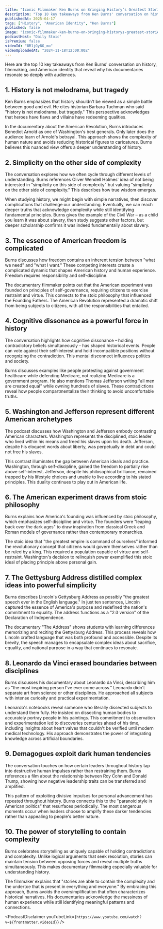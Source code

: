 ```yaml
---
title: "Iconic Filmmaker Ken Burns on Bringing History’s Greatest Stories Back to Life"
description: "Top 10 key takeaways from Ken Burns' conversation on history, filmmaking, and American identity that reveal why his documentaries resonate so deeply with audiences."
publishedAt: 2025-04-17
tags: ["History", "American Identity", "Ken Burns"]
published: false
image: "iconic-filmmaker-ken-burns-on-bringing-historys-greatest-stories-back-to-life.jpg"
podcastHost: "Daily Stoic"
isPremium: false
videoId: "8R1jQy8O_mo"
videoUploadedAt: "2024-11-18T12:00:00Z"
---
```



<PodcastSummaryPageLayout frontmatter={frontmatter}>
Here are the top 10 key takeaways from Ken Burns' conversation on history, filmmaking, and American identity that reveal why his documentaries resonate so deeply with audiences.

## 1. History is not melodrama, but tragedy

Ken Burns emphasizes that history shouldn't be viewed as a simple battle between good and evil. He cites historian Barbara Tuchman who said "history is not melodrama, but tragedy." This perspective acknowledges that heroes have flaws and villains have redeeming qualities.

In the documentary about the American Revolution, Burns introduces Benedict Arnold as one of Washington's best generals. Only later does the audience learn of Arnold's betrayal. This approach shows the complexity of human nature and avoids reducing historical figures to caricatures. Burns believes this nuanced view offers a deeper understanding of history.

## 2. Simplicity on the other side of complexity

The conversation explores how we often cycle through different levels of understanding. Burns references Oliver Wendell Holmes' idea of not being interested in "simplicity on this side of complexity" but valuing "simplicity on the other side of complexity." This describes how true wisdom emerges.

When studying history, we might begin with simple narratives, then discover complications that challenge our understanding. Eventually, we can reach deeper truths that acknowledge complexity while still identifying fundamental principles. Burns gives the example of the Civil War – as a child you learn it was about slavery, then study suggests other factors, but deeper scholarship confirms it was indeed fundamentally about slavery.

## 3. The essence of American freedom is complicated

Burns discusses how freedom contains an inherent tension between "what we need" and "what I want." These competing interests create a complicated dynamic that shapes American history and human experience. Freedom requires responsibility and self-discipline.

The documentary filmmaker points out that the American experiment was founded on principles of self-governance, requiring citizens to exercise restraint and virtue. This connects to the stoic philosophy that influenced the Founding Fathers. The American Revolution represented a dramatic shift from being subjects to citizens, with all the responsibilities that entailed.

## 4. Cognitive dissonance as a powerful force in history

The conversation highlights how cognitive dissonance – holding contradictory beliefs simultaneously – has shaped historical events. People can vote against their self-interest and hold incompatible positions without recognizing the contradiction. This mental disconnect influences politics and society.

Burns discusses examples like people protesting against government healthcare while defending Medicare, not realizing Medicare is a government program. He also mentions Thomas Jefferson writing "all men are created equal" while owning hundreds of slaves. These contradictions reveal how people compartmentalize their thinking to avoid uncomfortable truths.

## 5. Washington and Jefferson represent different American archetypes

The podcast discusses how Washington and Jefferson embody contrasting American characters. Washington represents the disciplined, stoic leader who lived within his means and freed his slaves upon his death. Jefferson, despite his eloquent words about liberty, was perpetually in debt and could not free his slaves.

This contrast illuminates the gap between American ideals and practice. Washington, through self-discipline, gained the freedom to partially rise above self-interest. Jefferson, despite his philosophical brilliance, remained trapped by his lifestyle choices and unable to live according to his stated principles. This duality continues to play out in American life.

## 6. The American experiment draws from stoic philosophy

Burns explains how America's founding was influenced by stoic philosophy, which emphasizes self-discipline and virtue. The founders were "leaping back over the dark ages" to draw inspiration from classical Greek and Roman models of governance rather than contemporary monarchies.

The stoic idea that "the greatest empire is command of ourselves" informed the revolutionary concept that citizens would govern themselves rather than be ruled by a king. This required a population capable of virtue and self-restraint. Washington's decision to relinquish power exemplified this stoic ideal of placing principle above personal gain.

## 7. The Gettysburg Address distilled complex ideas into powerful simplicity

Burns describes Lincoln's Gettysburg Address as possibly "the greatest speech ever in the English language." In just ten sentences, Lincoln captured the essence of America's purpose and redefined the nation's commitment to equality. The address functions as a "2.0 version" of the Declaration of Independence.

The documentary "The Address" shows students with learning differences memorizing and reciting the Gettysburg Address. This process reveals how Lincoln crafted language that was both profound and accessible. Despite its brevity, the speech manages to encapsulate complex ideas about sacrifice, equality, and national purpose in a way that continues to resonate.

## 8. Leonardo da Vinci erased boundaries between disciplines

Burns discusses his documentary about Leonardo da Vinci, describing him as "the most inspiring person I've ever come across." Leonardo didn't separate art from science or other disciplines. He approached all subjects with intense curiosity and practical experimentation.

Leonardo's notebooks reveal someone who literally dissected subjects to understand them fully. He insisted on dissecting human bodies to accurately portray people in his paintings. This commitment to observation and experimentation led to discoveries centuries ahead of his time, including insights about heart valves that couldn't be verified until modern medical technology. His approach demonstrates the power of integrating knowledge across artificial boundaries.

## 9. Demagogues exploit dark human tendencies

The conversation touches on how certain leaders throughout history tap into destructive human impulses rather than restraining them. Burns references a film about the relationship between Roy Cohn and Donald Trump, showing how negative leadership traits can be transferred and amplified.

This pattern of exploiting divisive impulses for personal advancement has repeated throughout history. Burns connects this to the "paranoid style in American politics" that resurfaces periodically. The most dangerous moments occur when leaders choose to amplify these darker tendencies rather than appealing to people's better nature.

## 10. The power of storytelling to contain complexity

Burns celebrates storytelling as uniquely capable of holding contradictions and complexity. Unlike logical arguments that seek resolution, stories can maintain tension between opposing forces and reveal multiple truths simultaneously. This makes documentary filmmaking especially valuable for understanding history.

The filmmaker explains that "stories are able to contain the complexity and the undertoe that is present in everything and everyone." By embracing this approach, Burns avoids the oversimplification that often characterizes historical narratives. His documentaries acknowledge the messiness of human experience while still identifying meaningful patterns and connections.

<PodcastDisclaimer
  youTubeLink={`https://www.youtube.com/watch?v=${frontmatter.videoId}`}
/>

</PodcastSummaryPageLayout>
